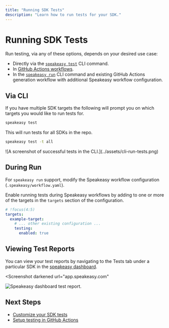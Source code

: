 ```yaml
---
title: "Running SDK Tests"
description: "Learn how to run tests for your SDK."
---
```


# Running SDK Tests

Run testing, via any of these options, depends on your desired use case:

- Directly via the [`speakeasy test`](/docs/speakeasy-reference/cli/test) CLI command.
- In [GitHub Actions workflows](/docs/customize-testing/github-actions).
- In the [`speakeasy run`](/docs/speakeasy-reference/cli/run) CLI command and existing GitHub Actions generation workflow with additional Speakeasy workflow configuration.

## Via CLI

If you have multiple SDK targets the following will prompt you on which targets you would like to run tests for.
```bash
speakeasy test
```

This will run tests for all SDKs in the repo.
```bash
speakeasy test -t all
```

<Screenshot variant="cli">
  ![A screenshot of successful tests in the CLI.](../assets/cli-run-tests.png)
</Screenshot>

## During Run

For `speakeasy run` support, modify the Speakeasy workflow configuration (`.speakeasy/workflow.yaml`).

Enable running tests during Speakeasy workflows by adding to one or more of the targets in the  `targets` section of the configuration.

```yaml
# !focus(4:5)
targets:
  example-target:
    # ... other existing configuration ...
    testing:
      enabled: true
```

## Viewing Test Reports

You can view your test reports by navigating to the Tests tab under a particular SDK in the [speakeasy dashboard](https://app.speakeasy.com/).

<Screenshot
  darkened
  url="app.speakeasy.com"
>
  ![Speakeasy dashboard test report.](../assets/test-report.png)
</Screenshot>

## Next Steps

- [Customize your SDK tests](/docs/customize-testing/customizing-sdk-tests)
- [Setup testing in GitHub Actions](/docs/customize-testing/github-actions)
